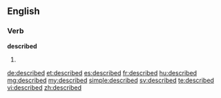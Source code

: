 ==English==

===Verb===
'''described'''

# {{past of|describe}}

[[de:described]]
[[et:described]]
[[es:described]]
[[fr:described]]
[[hu:described]]
[[mg:described]]
[[my:described]]
[[simple:described]]
[[sv:described]]
[[te:described]]
[[vi:described]]
[[zh:described]]